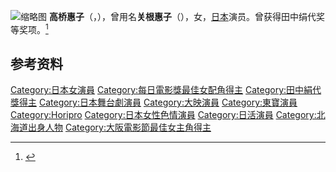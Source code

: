 [[File:高橋惠子.jpg|缩略图]]
'''高桥惠子'''（{{jpn|j=高橋 惠子|hg=たかはし けいこ|rm=Takahashi Keiko}}，{{bd|1955年|1月22日||}}），曾用名'''关根惠子'''（{{lang-ja|関根 恵子}}），女，[[日本|日本]]演员。曾获得田中绢代奖等奖项。<ref>{{Cite web|title=女優・高橋惠子、舞台期間中に失踪して騒ぎに…今だからこそ語れる当時の真相|url=https://post.tv-asahi.co.jp/post-108380/|accessdate=2021-04-13|work=post.tv-asahi.co.jp|language=ja}}</ref>

== 参考资料 ==
{{reflist}}

{{日本電影影評人大獎最佳女配角獎}}
{{每日電影獎最佳女配角}}
{{大阪電影節最佳女主角}}
{{田中絹代獎}}

{{Authority control}}
{{DEFAULTSORT:Takahashi, Keiko}}

[[Category:日本女演員|Category:日本女演員]]
[[Category:每日電影獎最佳女配角得主|Category:每日電影獎最佳女配角得主]]
[[Category:田中絹代獎得主|Category:田中絹代獎得主]]
[[Category:日本舞台劇演員|Category:日本舞台劇演員]]
[[Category:大映演員|Category:大映演員]]
[[Category:東寶演員|Category:東寶演員]]
[[Category:Horipro|Category:Horipro]]
[[Category:日本女性色情演員|Category:日本女性色情演員]]
[[Category:日活演員|Category:日活演員]]
[[Category:北海道出身人物|Category:北海道出身人物]]
[[Category:大阪電影節最佳女主角得主|Category:大阪電影節最佳女主角得主]]